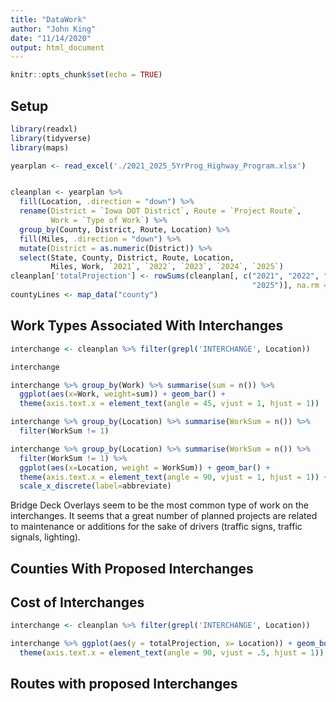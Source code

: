 ```yaml
---
title: "DataWork"
author: "John King"
date: "11/14/2020"
output: html_document
---
```


```r
knitr::opts_chunk$set(echo = TRUE)
```

## Setup

```r
library(readxl)
library(tidyverse)
library(maps)

yearplan <- read_excel('./2021_2025_5YrProg_Highway_Program.xlsx')


cleanplan <- yearplan %>%
  fill(Location, .direction = "down") %>% 
  rename(District = `Iowa DOT District`, Route = `Project Route`, 
         Work = `Type of Work`) %>%
  group_by(County, District, Route, Location) %>%
  fill(Miles, .direction = "down") %>%
  mutate(District = as.numeric(District)) %>%
  select(State, County, District, Route, Location, 
         Miles, Work, `2021`, `2022`, `2023`, `2024`, `2025`)
cleanplan['totalProjection'] <- rowSums(cleanplan[, c("2021", "2022", "2023", "2024",
                                                      "2025")], na.rm = TRUE)
countyLines <- map_data("county")
```

## Work Types Associated With Interchanges

```r

  
interchange <- cleanplan %>% filter(grepl('INTERCHANGE', Location))

interchange 

interchange %>% group_by(Work) %>% summarise(sum = n()) %>% 
  ggplot(aes(x=Work, weight=sum)) + geom_bar() + 
  theme(axis.text.x = element_text(angle = 45, vjust = 1, hjust = 1))

interchange %>% group_by(Location) %>% summarise(WorkSum = n()) %>% 
  filter(WorkSum != 1)

interchange %>% group_by(Location) %>% summarise(WorkSum = n()) %>% 
  filter(WorkSum != 1) %>% 
  ggplot(aes(x=Location, weight = WorkSum)) + geom_bar() + 
  theme(axis.text.x = element_text(angle = 90, vjust = 1, hjust = 1)) + 
  scale_x_discrete(label=abbreviate)
```

Bridge Deck Overlays seem to be the most common type of work on the interchanges. It seems that a great number of planned projects are related to maintenance or additions for the sake of drivers (traffic signs, traffic signals, lighting).

## Counties With Proposed Interchanges



## Cost of Interchanges

```r

interchange <- cleanplan %>% filter(grepl('INTERCHANGE', Location))

interchange %>% ggplot(aes(y = totalProjection, x= Location)) + geom_boxplot() +
  theme(axis.text.x = element_text(angle = 90, vjust = .5, hjust = 1))
```

## Routes with proposed Interchanges


